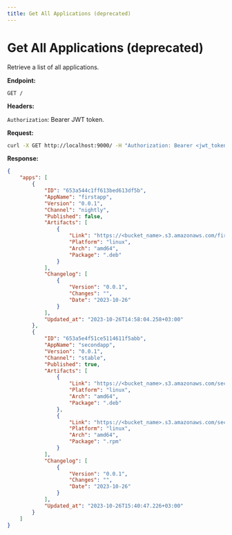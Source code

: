 ```yaml
---
title: Get All Applications (deprecated)
---
```

# Get All Applications (deprecated)

Retrieve a list of all applications.

**Endpoint:**

`GET /`

**Headers:**

`Authorization`: Bearer JWT token.

**Request:**

```bash
curl -X GET http://localhost:9000/ -H "Authorization: Bearer <jwt_token>"
```

**Response:**

```json
{
    "apps": [
        {
            "ID": "653a544c1ff613bed613df5b",
            "AppName": "firstapp",
            "Version": "0.0.1",
            "Channel": "nightly",
            "Published": false,
            "Artifacts": [
                {
                    "Link": "https://<bucket_name>.s3.amazonaws.com/firstapp/nightly/linux/amd64/firstapp-0.0.1.deb",
                    "Platform": "linux",
                    "Arch": "amd64",
                    "Package": ".deb"
                }
            ],
            "Changelog": [
                {
                    "Version": "0.0.1",
                    "Changes": "",
                    "Date": "2023-10-26"
                }
            ],
            "Updated_at": "2023-10-26T14:58:04.258+03:00"
        },
        {
            "ID": "653a5e4f51ce5114611f5abb",
            "AppName": "secondapp",
            "Version": "0.0.1",
            "Channel": "stable",
            "Published": true,
            "Artifacts": [
                {
                    "Link": "https://<bucket_name>.s3.amazonaws.com/secondapp/stable/linux/amd64/secondapp-0.0.1.deb",
                    "Platform": "linux",
                    "Arch": "amd64",
                    "Package": ".deb"
                },
                {
                    "Link": "https://<bucket_name>.s3.amazonaws.com/secondapp/stable/linux/amd64/secondapp-0.0.1.rpm",
                    "Platform": "linux",
                    "Arch": "amd64",
                    "Package": ".rpm"
                }
            ],
            "Changelog": [
                {
                    "Version": "0.0.1",
                    "Changes": "",
                    "Date": "2023-10-26"
                }
            ],
            "Updated_at": "2023-10-26T15:40:47.226+03:00"
        }
    ]
}
```